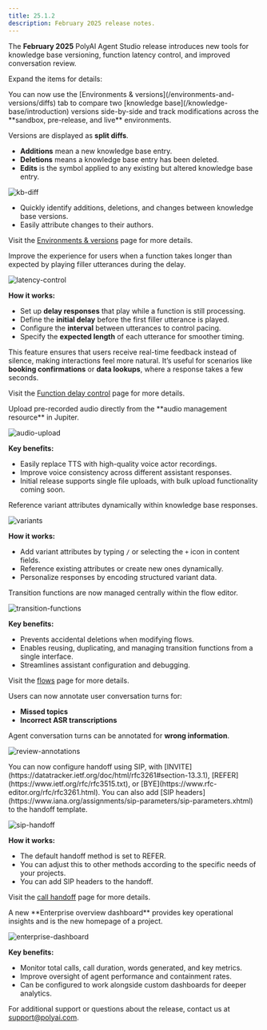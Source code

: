 ```yaml
---
title: 25.1.2
description: February 2025 release notes.
---
```


The **February 2025** PolyAI Agent Studio release introduces new tools for knowledge base versioning, function latency control, and improved conversation review.

Expand the items for details:

<AccordionGroup>

<Accordion title="View knowledge base differences between versions" icon="book-open">
You can now use the [Environments & versions](/environments-and-versions/diffs) tab to compare two [knowledge base](/knowledge-base/introduction) versions
side-by-side and track modifications across the **sandbox, pre-release, and live** environments.

Versions are displayed as **split diffs**.

- **<Icon icon="plus" iconType="solid" color="#2D8C66" /> Additions** mean a new knowledge base entry.
- **<Icon icon="minus" iconType="solid" color="#D64F4F" /> Deletions** means a knowledge base entry has been deleted.
- **<Icon icon="rotate" iconType="solid" color="#3B73D1" /> Edits** is the symbol applied to any existing but altered knowledge base entry.

![kb-diff](/images/release-notes/2512/kb-diff.png)

- Quickly identify additions, deletions, and changes between knowledge base versions.
- Easily attribute changes to their authors.

Visit the [Environments & versions](/environments-and-versions/diffs) page for more details.

</Accordion>

<Accordion title="Manage function latency" icon="wifi">
Improve the experience for users when a function takes longer than expected by playing filler utterances during the delay.

![latency-control](/images/release-notes/2512/latency-control.png)

**How it works:**
- Set up **delay responses** that play while a function is still processing.
- Define the **initial delay** before the first filler utterance is played.
- Configure the **interval** between utterances to control pacing.
- Specify the **expected length** of each utterance for smoother timing.

This feature ensures that users receive real-time feedback instead of silence, making interactions feel more natural. It’s useful for scenarios like **booking confirmations** or **data lookups**, where a response takes a few seconds.

Visit the [Function delay control](/function/delay-control) page for more details.

</Accordion>
<Accordion title="Upload audio to replace cached items" icon="volume-high">
Upload pre-recorded audio directly from the **audio management resource** in Jupiter.

![audio-upload](/images/release-notes/2512/audio-upload.png)

**Key benefits:**
- Easily replace TTS with high-quality voice actor recordings.
- Improve voice consistency across different assistant responses.
- Initial release supports single file uploads, with bulk upload functionality coming soon.

</Accordion>

<Accordion title="Reference variants in the knowledge base" icon="layer-group">
Reference variant attributes dynamically within knowledge base responses.

![variants](/images/release-notes/2512/variants.png)

**How it works:**
- Add variant attributes by typing `/` or selecting the `+` icon in content fields.
- Reference existing attributes or create new ones dynamically.
- Personalize responses by encoding structured variant data.

</Accordion>

<Accordion title="Managing transition functions in a flow" icon="arrow-right-arrow-left">
Transition functions are now managed centrally within the flow editor.

![transition-functions](/images/release-notes/2512/transition-functions.png)

**Key benefits:**
- Prevents accidental deletions when modifying flows.
- Enables reusing, duplicating, and managing transition functions from a single interface.
- Streamlines assistant configuration and debugging.

Visit the [flows](/flows/introduction) page for more details.

</Accordion>

<Accordion title="Conversation review annotations" icon="magnifying-glass">
Users can now annotate user conversation turns for:

 - **Missed topics**
 - **Incorrect ASR transcriptions**

Agent conversation turns can be annotated for **wrong information**.

![review-annotations](/images/release-notes/2512/annotation-added.png)

</Accordion>

<Accordion title="Handoff SIP configuration" icon="phone">
You can now configure handoff using SIP, with [INVITE](https://datatracker.ietf.org/doc/html/rfc3261#section-13.3.1), [REFER](https://www.ietf.org/rfc/rfc3515.txt), or [BYE](https://www.rfc-editor.org/rfc/rfc3261.html).
You can also add [SIP headers](https://www.iana.org/assignments/sip-parameters/sip-parameters.xhtml) to the handoff template.

![sip-handoff](/images/release-notes/2512/handoff-sip.png)

**How it works:**
- The default handoff method is set to REFER.
- You can adjust this to other methods according to the specific needs of your projects.
- You can add SIP headers to the handoff.

Visit the [call handoff](/knowledge-base/introduction) page for more details.

</Accordion>

<Accordion title="Enterprise overview dashboard" icon="chart-bar">
A new **Enterprise overview dashboard** provides key operational insights and is the new homepage of a project.

![enterprise-dashboard](/images/release-notes/2512/new-dashboard.png)

**Key benefits:**
- Monitor total calls, call duration, words generated, and key metrics.
- Improve oversight of agent performance and containment rates.
- Can be configured to work alongside custom dashboards for deeper analytics.

</Accordion>

</AccordionGroup>

For additional support or questions about the release, contact us at [support@polyai.com](mailto:support@polyai.com).
